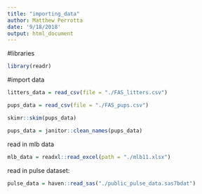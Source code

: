 ```yaml
---
title: "importing_data"
author: Matthew Perrotta
date: '9/18/2018'
output: html_document
---
```

#libraries
```r
library(readr)
```

#import data
```r
litters_data = read_csv(file = "./FAS_litters.csv")

pups_data = read_csv(file = "./FAS_pups.csv")
```

```r
skimr::skim(pups_data)
```

```r
pups_data = janitor::clean_names(pups_data)
```

read in mlb data

```r
mlb_data = readxl::read_excel(path = "./mlb11.xlsx")
```

read in pulse dataset:
```r
pulse_data = haven::read_sas("./public_pulse_data.sas7bdat")
```

